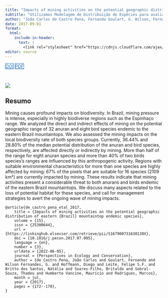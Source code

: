 ```yaml
---
title: "Impacts of mining activities on the potential geographic distribution of eastern Brazil mountaintop endemic species"
subtitle: "Utilizamos Modelagem de Distribuição de Espécies para avaliar como as cavas de mineração podem impactar a diversidade de espécies de anfíbios e aves endêmicas da Serra do Espinhaço em Minas Gerais."
author: "João Carlos de Castro Pena, Fernando Goulart, G. Wilson, Fernandes de Diego Hoffmann, Felipe S. F. Leite, Natália Britto dos Santos, Britaldo Soares-Filho, Thadeu Sobral-Souza, Maurício Humberto Vancine, Marcos Rodrigues"
date: 2017-09-01
format:
  html:
    include-in-header: 
      text: |
        <link rel="stylesheet" href="https://cdnjs.cloudflare.com/ajax/libs/font-awesome/6.5.0/css/all.min.css">
editor: source
---
```


<div class="mt-4 d-flex flex-row flex-wrap gap-1 justify-content-left justify-content-sm-start" role="group" aria-label="Links">
  <a href="https://doi.org/10.1016/j.pecon.2017.07.005" class="btn btn-custom text-capitalize" target="_blank"><i class="ai ai-doi me-1"></i>DOI</a>
  <a href="/publication/2017-pena-etal.pdf" class="btn btn-custom text-capitalize" target="_blank"><i class="bi bi-file-earmark-pdf me-1"></i>PDF</a>
</div>

<style>
  .btn-custom {
    background-color: white;
    border: 1px solid #1c6cbe; /* Borda azul */
    color: #1c6cbe; /* Texto azul */
    transition: background-color 0.3s, color 0.3s;
  }
  .btn-custom:hover {
    background-color: #1c6cbe; /* Cor de fundo azul ao passar o mouse */
    color: white; /* Texto branco */
  }
</style>

<br> 

![](featured.png)

## Resumo

Mining causes profound impacts on biodiversity. In Brazil, mining pressure is intense, especially in highly biodiverse regions such as the Espinhaço range. We analyzed the direct and indirect effects of mining on the potential geographic range of 32 anuran and eight bird species endemic to the eastern Brazil mountaintops. We also assessed the mining impacts on the local biodiversity rate of both species groups. Currently, 36.44% and 28.80% of the median potential distribution of the anuran and bird species, respectively, are affected directly or indirectly by mining. More than half of the range for eight anuran species and more than 40% of two birds species's ranges are influenced by this anthropogenic activity. Regions with suitable environmental characteristics for more than one species are highly affected by mining: 67% of the pixels that are suitable for 16 species (2109 km²) are currently impacted by mining. These results indicate that mining activities present a considerable threat to both anurans and birds endemic of the eastern Brazil mountaintops. We discuss many aspects related to the loss of potential habitat for these species, and call for management strategies to avert the ongoing wave of mining impacts.

```         
@article{de_castro_pena_etal_2017,
    title = {Impacts of mining activities on the potential geographic distribution of eastern {Brazil} mountaintop endemic species},
    volume = {15},
    issn = {25300644},
    url = {https://linkinghub.elsevier.com/retrieve/pii/S167900731630130X},
    doi = {10.1016/j.pecon.2017.07.005},
    language = {en},
    number = {3},
    urldate = {2022-06-05},
    journal = {Perspectives in Ecology and Conservation},
    author = {de Castro Pena, João Carlos and Goulart, Fernando and Wilson Fernandes, G. and Hoffmann, Diego and Leite, Felipe S.F. and Britto dos Santos, Natália and Soares-Filho, Britaldo and Sobral-Souza, Thadeu and Humberto Vancine, Maurício and Rodrigues, Marcos},
    month = jul,
    year = {2017},
    pages = {172--178},
}
```
